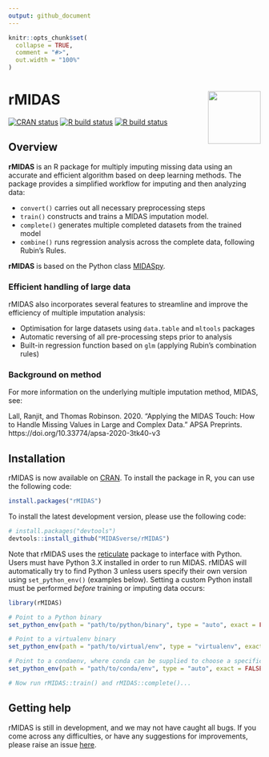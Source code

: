 ```yaml
---
output: github_document
---
```


<!-- README.md is generated from README.Rmd. Please edit that file -->

```r
knitr::opts_chunk$set(
  collapse = TRUE,
  comment = "#>",
  out.width = "100%"
)
```

# rMIDAS <img src='man/figures/logo.png' align="right" height="105" />

<!-- badges: start -->
[![CRAN status](https://www.r-pkg.org/badges/version/rMIDAS)](https://cran.r-project.org/package=rMIDAS)
[![R build status](https://github.com/MIDASverse/rMIDAS/workflows/R/badge.svg)](https://github.com/tidyverse/dplyr/actions?workflow=R)
[![R build status](https://github.com/tsrobinson/rMIDAS/workflows/R-CMD-check/badge.svg)](https://github.com/MIDASverse/rMIDAS/actions)
<!-- badges: end -->

## Overview

**rMIDAS** is an R package for multiply imputing missing data using an accurate and efficient algorithm based on deep learning methods. The package provides a simplified workflow for imputing and then analyzing data:

* `convert()` carries out all necessary preprocessing steps
* `train()` constructs and trains a MIDAS imputation model.
* `complete()` generates multiple completed datasets from the trained model
* `combine()` runs regression analysis across the complete data, following Rubin's Rules.

**rMIDAS** is based on the Python class [MIDASpy](https://github.com/MIDASverse/MIDASpy).

### Efficient handling of large data

rMIDAS also incorporates several features to streamline and improve the efficiency of multiple imputation analysis: 

* Optimisation for large datasets using `data.table` and `mltools` packages
* Automatic reversing of all pre-processing steps prior to analysis
* Built-in regression function based on `glm` (applying Rubin’s combination rules) 

### Background on method

For more information on the underlying multiple imputation method, MIDAS, see:

Lall, Ranjit, and Thomas Robinson. 2020. “Applying the MIDAS Touch: How to Handle Missing Values in Large and Complex Data.” APSA Preprints. https://doi.org/10.33774/apsa-2020-3tk40-v3

## Installation

rMIDAS is now available on [CRAN](https://cran.r-project.org/package=rMIDAS). To install the package in R, you can use the following code:

```r
install.packages("rMIDAS")
```

To install the latest development version, please use the following code:

```r
# install.packages("devtools")
devtools::install_github("MIDASverse/rMIDAS")
```

Note that rMIDAS uses the [reticulate](https://github.com/rstudio/reticulate) package to interface with Python. Users must have Python 3.X installed in order to run MIDAS. rMIDAS will automatically try to find Python 3 unless users specify their own version using `set_python_env()` (examples below). Setting a custom Python install must be performed *before* training or imputing data occurs:

```r
library(rMIDAS)

# Point to a Python binary
set_python_env(path = "path/to/python/binary", type = "auto", exact = FALSE)

# Point to a virtualenv binary
set_python_env(path = "path/to/virtual/env", type = "virtualenv", exact = FALSE)

# Point to a condaenv, where conda can be supplied to choose a specific executable
set_python_env(path = "path/to/conda/env", type = "auto", exact = FALSE, conda = "auto")

# Now run rMIDAS::train() and rMIDAS::complete()...

```


<!-- ## Usage -->

<!-- ```{r, message = FALSE} -->

<!-- ``` -->

## Getting help

rMIDAS is still in development, and we may not have caught all bugs. If you come across any difficulties, or have any suggestions for improvements, please raise an issue [here](https://github.com/MIDASverse/MIDASpy/issues). 
